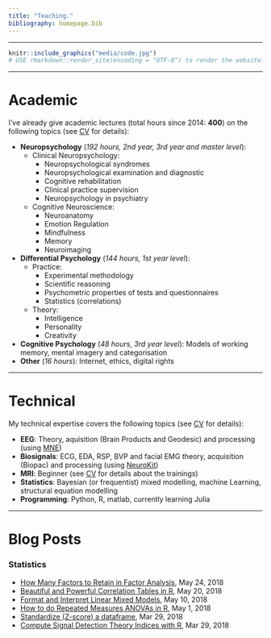 ```yaml
---
title: "Teaching."
bibliography: homepage.bib
---
```


--------------------


```r
knitr::include_graphics("media/code.jpg")
# USE rmarkdown::render_site(encoding = "UTF-8") to render the website. Then push with github.
```

--------------------

# Academic

I've already give academic lectures (total hours since 2014: **400**) on the following topics (see [CV](https://dominiquemakowski.github.io/about.html) for details):

- **Neuropsychology** (*192 hours, 2nd year, 3rd year and master level*): 
    - Clinical Neuropsychology:
        - Neuropsychological syndromes
        - Neuropsychological examination and diagnostic
        - Cognitive rehabilitation
        - Clinical practice supervision
        - Neuropsychology in psychiatry
    - Cognitive Neuroscience:
        - Neuroanatomy
        - Emotion Regulation
        - Mindfulness
        - Memory
        - Neuroimaging
- **Differential Psychology** (*144 hours, 1st year level*):
    - Practice:
        - Experimental methodology
        - Scientific reasoning
        - Psychometric properties of tests and questionnaires
        - Statistics (correlations)
    - Theory:
        - Intelligence
        - Personality
        - Creativity
- **Cognitive Psychology** (*48 hours, 3rd year level*): Models of working memory, mental imagery and categorisation
- **Other** (*16 hours*): Internet, ethics, digital rights


--------------------

# Technical



My technical expertise covers the following topics (see [CV](https://dominiquemakowski.github.io/about.html) for details):

- **EEG**: Theory, aquisition (Brain Products and Geodesic) and processing (using [MNE](http://martinos.org/mne/stable/index.html))
- **Biosignals**: ECG, EDA, RSP, BVP and facial EMG theory, acquisition (Biopac) and processing (using [NeuroKit](https://github.com/neuropsychology/NeuroKit.py))
- **MRI**: Beginner (see [CV](https://dominiquemakowski.github.io/about.html) for details about the trainings)
- **Statistics**: Bayesian (or frequentist) mixed modelling, machine Learning, structural equation modelling
- **Programming**: Python, R, matlab, currently learning Julia

--------------------

# Blog Posts

### Statistics

- [How Many Factors to Retain in Factor Analysis](https://neuropsychology.github.io/psycho.R/2018/05/24/n_factors.html), May 24, 2018
- [Beautiful and Powerful Correlation Tables in R](https://neuropsychology.github.io/psycho.R/2018/05/20/correlation.html), May 20, 2018
- [Format and Interpret Linear Mixed Models](https://neuropsychology.github.io/psycho.R/2018/05/10/interpret_mixed_models.html), May 10, 2018
- [How to do Repeated Measures ANOVAs in R](https://neuropsychology.github.io/psycho.R/2018/05/01/repeated_measure_anovas.html), May 1, 2018
- [Standardize (Z-score) a dataframe](https://neuropsychology.github.io/psycho.R/2018/03/29/standardize.html), Mar 29, 2018
- [Compute Signal Detection Theory Indices with R](https://neuropsychology.github.io/psycho.R/2018/03/29/SDT.html), Mar 29, 2018



<!-- ```{r, out.width = "500px", echo = FALSE, eval = TRUE, fig.align='center'} -->
<!-- knitr::include_graphics("media/conf3.jpg") -->
<!-- ``` -->
